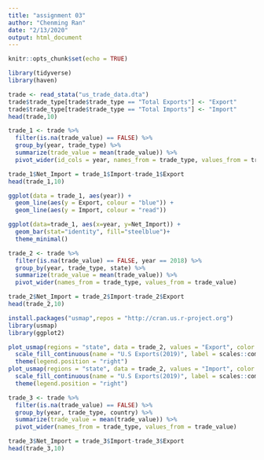 ```yaml
---
title: "assignment 03"
author: "Chenming Ran"
date: "2/13/2020"
output: html_document
---
```


```r
knitr::opts_chunk$set(echo = TRUE)
```

```r
library(tidyverse)
library(haven)
```

```r
trade <- read_stata("us_trade_data.dta")
trade$trade_type[trade$trade_type == "Total Exports"] <- "Export" 
trade$trade_type[trade$trade_type == "Total Imports"] <- "Import" 
head(trade,10)
```
```r
trade_1 <- trade %>%
  filter(is.na(trade_value) == FALSE) %>% 
  group_by(year, trade_type) %>%
  summarize(trade_value = mean(trade_value)) %>%
  pivot_wider(id_cols = year, names_from = trade_type, values_from = trade_value) 

trade_1$Net_Import = trade_1$Import-trade_1$Export
head(trade_1,10)
```

```r
ggplot(data = trade_1, aes(year)) + 
  geom_line(aes(y = Export, colour = "blue")) + 
  geom_line(aes(y = Import, colour = "read"))
```

```r
ggplot(data=trade_1, aes(x=year, y=Net_Import)) +
  geom_bar(stat="identity", fill="steelblue")+
  theme_minimal()
```


```r
trade_2 <- trade %>%
  filter(is.na(trade_value) == FALSE, year == 2018) %>% 
  group_by(year, trade_type, state) %>%
  summarize(trade_value = mean(trade_value)) %>%
  pivot_wider(names_from = trade_type, values_from = trade_value) 

trade_2$Net_Import = trade_2$Import-trade_2$Export
head(trade_2,10)
```
```r
install.packages("usmap",repos = "http://cran.us.r-project.org")
library(usmap)
library(ggplot2)
```


```r
plot_usmap(regions = "state", data = trade_2, values = "Export", color = "red") + 
  scale_fill_continuous(name = "U.S Exports(2019)", label = scales::comma) + 
  theme(legend.position = "right")
plot_usmap(regions = "state", data = trade_2, values = "Import", color = "red") + 
  scale_fill_continuous(name = "U.S Exports(2019)", label = scales::comma) + 
  theme(legend.position = "right")
```

```r
trade_3 <- trade %>%
  filter(is.na(trade_value) == FALSE) %>% 
  group_by(year, trade_type, country) %>%
  summarize(trade_value = mean(trade_value)) %>%
  pivot_wider(names_from = trade_type, values_from = trade_value) 

trade_3$Net_Import = trade_3$Import-trade_3$Export
head(trade_3,10)
```






